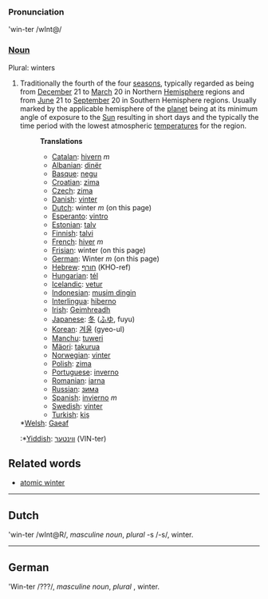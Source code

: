 ===Pronunciation===
'win-ter /wInt@/
===[[Noun]]===
Plural: winters
#Traditionally the fourth of the four [[season]]s, typically regarded as being from [[December]] 21 to [[March]] 20 in Northern [[Hemisphere]] regions and from [[June]] 21 to [[September]] 20 in Southern Hemisphere regions. Usually marked by the applicable hemisphere of the [[planet]] being at its minimum angle of exposure to the [[Sun]] resulting in short days and the typically the time period with the lowest atmospheric [[temperature]]s for the region.
#:'''Translations'''
#:*[[Catalan]]: [[hivern]] ''m''
#:*[[Albanian]]: [[dinër]]
#:*[[Basque]]: [[negu]]
#:*[[Croatian]]: [[zima]]
#:*[[Czech]]: [[zima]]
#:*[[Danish]]: [[vinter]]
#:*[[Dutch]]: winter ''m'' (on this page)
#:*[[Esperanto]]: [[vintro]]
#:*[[Estonian]]: [[talv]]
#:*[[Finnish]]: [[talvi]]
#:*[[French]]: [[hiver]] ''m''
#:*[[Frisian]]: winter (on this page)
#:*[[German]]: Winter ''m'' (on this page)
#:*[[Hebrew]]: [[חורף]] (KHO-ref)
#:*[[Hungarian]]: [[tél]]
#:*[[Icelandic]]: [[vetur]]
#:*[[Indonesian]]: [[musim dingin]]
#:*[[Interlingua]]: [[hiberno]]
#:*[[Irish]]: [[Geimhreadh]]
#:*[[Japanese]]: [[冬]] ([[ふゆ]], fuyu)
#:*[[Korean]]: [[겨울]] (gyeo-ul)
#:*[[Manchu]]: [[tuweri]]
#:*[[Mäori]]: [[takurua]]
#:*[[Norwegian]]: [[vinter]]
#:*[[Polish]]: [[zima]]
#:*[[Portuguese]]: [[inverno]]
#:*[[Romanian]]: [[iarna]]
#:*[[Russian]]: [[зима]]
#:*[[Spanish]]: [[invierno]] ''m''
#:*[[Swedish]]: [[vinter]]
#:*[[Turkish]]: [[kiş]]
#;*[[Welsh]]: [[Gaeaf]]
#:*[[Yiddish]]: [[װינטער]] (VIN-ter)

==Related words==
*[[atomic winter]]
----
== Dutch ==
'win-ter /wInt@R/, ''masculine noun'', ''plural'' -s /-s/, winter.
----
== German ==
'Win-ter /???/, ''masculine noun'', ''plural'' , winter.